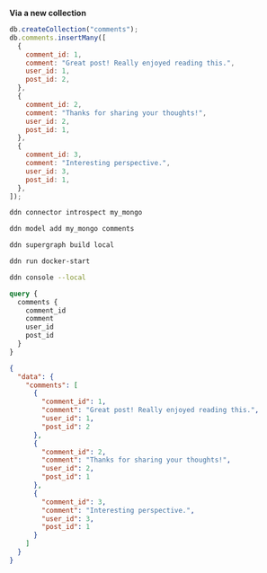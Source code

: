 **Via a new collection**

```js title="Create a new collection in your MongoDB database, and populate it with data:"
db.createCollection("comments");
db.comments.insertMany([
  {
    comment_id: 1,
    comment: "Great post! Really enjoyed reading this.",
    user_id: 1,
    post_id: 2,
  },
  {
    comment_id: 2,
    comment: "Thanks for sharing your thoughts!",
    user_id: 2,
    post_id: 1,
  },
  {
    comment_id: 3,
    comment: "Interesting perspective.",
    user_id: 3,
    post_id: 1,
  },
]);
```

```bash title="Use the DDN CLI to introspect your MongoDB instance:"
ddn connector introspect my_mongo
```

```bash title="Then, add your model:"
ddn model add my_mongo comments
```

```bash title="Create a new build:"
ddn supergraph build local
```

```bash title="Start your services:"
ddn run docker-start
```

```bash title="Open your development console:"
ddn console --local
```

```graphql title="You can now query your table:"
query {
  comments {
    comment_id
    comment
    user_id
    post_id
  }
}
```

```json title="With a response like this:"
{
  "data": {
    "comments": [
      {
        "comment_id": 1,
        "comment": "Great post! Really enjoyed reading this.",
        "user_id": 1,
        "post_id": 2
      },
      {
        "comment_id": 2,
        "comment": "Thanks for sharing your thoughts!",
        "user_id": 2,
        "post_id": 1
      },
      {
        "comment_id": 3,
        "comment": "Interesting perspective.",
        "user_id": 3,
        "post_id": 1
      }
    ]
  }
}
```
